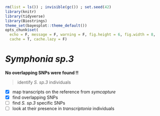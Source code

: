 ```r
rm(list = ls()) ; invisible(gc()) ; set.seed(42)
library(knitr)
library(tidyverse)
library(Biostrings)
theme_set(bayesplot::theme_default())
opts_chunk$set(
  echo = F, message = F, warning = F, fig.height = 6, fig.width = 8,
  cache = T, cache.lazy = F)
```

# *Symphonia sp.3*

**No overlapping SNPs were found !!**

> identify *S. sp.3* individuals

- [x] map transcripts on the reference from *symcapture*
- [x] find overlapping SNPs
- [ ] find *S. sp.3* specific SNPs
- [ ] look at their presence in *transcriptonia* individuals
